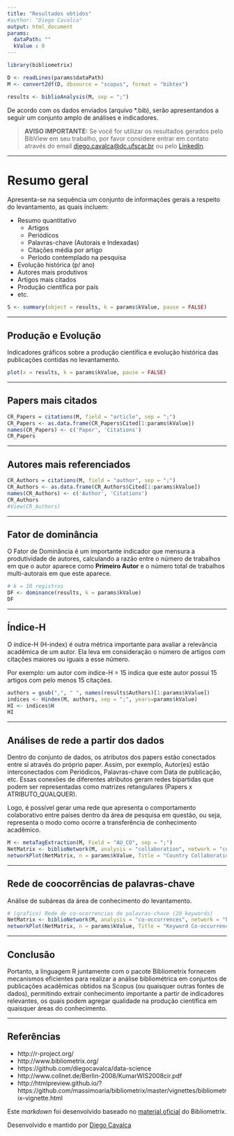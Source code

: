 ```yaml
---
title: "Resultados obtidos"
#author: "Diego Cavalca"
output: html_document
params:
  dataPath: ""
  kValue : 0
---
```


```r
library(bibliometrix)

D <- readLines(params$dataPath)
M <- convert2df(D, dbsource = "scopus", format = "bibtex")

results <- biblioAnalysis(M, sep = ";")
```

De acordo com os dados enviados (arquivo *.bib), serão apresentandos a seguir um conjunto amplo de análises e indicadores.

> **AVISO IMPORTANTE:** Se você for utilizar os resultados gerados pelo BibView em seu trabalho, por favor considere entrar em contato através do email [diego.cavalca@dc.ufscar.br](mailto:diego.cavalca@dc.ufscar.br) ou pelo [LinkedIn](https://www.linkedin.com/in/diegocavalca/).

***
# Resumo geral

Apresenta-se na sequência um conjunto de informações gerais a respeito do levantamento, as quais incluem:

  * Resumo quantitativo
    + Artigos
    + Periódicos
    + Palavras-chave (Autorais e Indexadas)
    + Citações média por artigo
    + Período contemplado na pesquisa
  * Evolução histórica (p/ ano)
  * Autores mais produtivos
  * Artigos mais citados
  * Produção científica por país
  * etc.

```r
S <- summary(object = results, k = params$kValue, pause = FALSE)
```
***
## Produção e Evolução

Indicadores gráficos sobre a produção científica e evolução histórica das publicações contidas no levantamento.
```r
plot(x = results, k = params$kValue, pause = FALSE)
```
***
## Papers mais citados

```r
CR_Papers = citations(M, field = "article", sep = ";")
CR_Papers <- as.data.frame(CR_Papers$Cited[1:params$kValue])
names(CR_Papers) <- c('Paper', 'Citations')
CR_Papers
```
***
## Autores mais referenciados

```r
CR_Authors = citations(M, field = "author", sep = ";")
CR_Authors <- as.data.frame(CR_Authors$Cited[1:params$kValue])
names(CR_Authors) <- c('Author', 'Citations')
CR_Authors
#View(CR_Authors)
```
***
## Fator de dominância

O Fator de Dominância é um importante indicador que mensura a produtividade de autores, calculando a razão entre o número de trabalhos em que o autor aparece como **Primeiro Autor** e o número total de trabalhos multi-autorais em que este aparece.

```r
# k = 10 registros
DF <- dominance(results, k = params$kValue)
DF
```
***
## Índice-H

O índice-H (H-index) é outra métrica importante para avaliar a relevância acadêmica de um autor. Ela leva em consideração o número de artigos com citações maiores ou iguais a esse número.

Por exemplo: um autor com índice-H = 15 indica que este autor possui 15 artigos com pelo menos 15 citações.

```r
authors = gsub(",", " ", names(results$Authors)[1:params$kValue])
indices <- Hindex(M, authors, sep = ";", years=params$kValue)
HI <- indices$H
HI
```
***
## Análises de rede a partir dos dados

Dentro do conjunto de dados, os atributos dos papers estão conectados entre si através do próprio paper. Assim, por exemplo, Autor(es) estão interconectados com Periódicos, Palavras-chave com Data de publicação, etc.
Essas conexões de diferentes atributos geram redes bipartidas que podem ser representadas como matrizes retangulares (Papers x ATRIBUTO_QUALQUER).

Logo, é possível gerar uma rede que apresenta o comportamento colaborativo entre países dentro da área de pesquisa em questão, ou seja, representa o modo como ocorre a transferência de conhecimento acadêmico.

```r
M <- metaTagExtraction(M, Field = "AU_CO", sep = ";")
NetMatrix <- biblioNetwork(M, analysis = "collaboration", network = "countries", sep = ";")
networkPlot(NetMatrix, n = params$kValue, Title = "Country Collaboration", type = "circle", size=TRUE, remove.multiple=FALSE)
```
***

## Rede de coocorrências de palavras-chave
Análise de subáreas da área de conhecimento do levantamento.
```r

# (grafico) Rede de co-ocorrencias de palavras-chave (20 keywords)
NetMatrix <- biblioNetwork(M, analysis = "co-occurrences", network = "keywords", sep = ";")
networkPlot(NetMatrix, n = params$kValue, Title = "Keyword Co-occurrences", type = "kamada", size=T)
```
***
## Conclusão

Portanto, a linguagem R juntamente com o pacote Bibliometrix fornecem mecanismos eficientes para realizar a análise bibliométrica em conjuntos de publicações acadêmicas obtidos na Scopus (ou quaisquer outras fontes de dados), permitindo extrair conhecimento importante a partir de indicadores relevantes, os quais podem agregar qualidade na produção científica em quaisquer áreas do conhecimento.

***
## Referências

* http://r-project.org/
* http://www.bibliometrix.org/
* https://github.com/diegocavalca/data-science
* http://www.collnet.de/Berlin-2008/KumarWIS2008cir.pdf
* http://htmlpreview.github.io/?https://github.com/massimoaria/bibliometrix/master/vignettes/bibliometrix-vignette.html

Este _markdown_ foi desenvolvido baseado no [material oficial](http://htmlpreview.github.io/?https://github.com/massimoaria/bibliometrix/master/vignettes/bibliometrix-vignette.html) do Bibliometrix.

Desenvolvido e mantido por [Diego Cavalca](https://www.linkedin.com/in/diegocavalca/)


